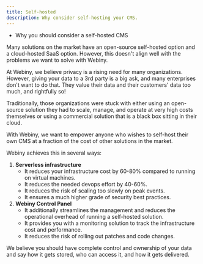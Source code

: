 ```yaml
---
title: Self-hosted
description: Why consider self-hosting your CMS.
---
```



<Alert type="success" title="WHAT YOU'LL LEARN">

 - Why you should consider a self-hosted CMS

</Alert>

Many solutions on the market have an open-source self-hosted option and a cloud-hosted SaaS option. However, this doesn't align well with the problems we want to solve with Webiny. 

At Webiny, we believe privacy is a rising need for many organizations. However, giving your data to a 3rd party is a big ask, and many enterprises don't want to do that. They value their data and their customers' data too much, and rightfully so! 

Traditionally, those organizations were stuck with either using an open-source solution they had to scale, manage, and operate at very high costs themselves or using a commercial solution that is a black box sitting in their cloud. 

With Webiny, we want to empower anyone who wishes to self-host their own CMS at a fraction of the cost of other solutions in the market. 

Webiny achieves this in several ways:
1. **Serverless infrastructure**
    - It reduces your infrastructure cost by 60-80% compared to running on virtual machines.
    - It reduces the needed devops effort by 40-60%.
    - It reduces the risk of scaling too slowly on peak events.
    - It ensures a much higher grade of security best practices.
2. **Webiny Control Panel**
    - It additionally streamlines the management and reduces the operational overhead of running a self-hosted solution.
    - It provides you with a monitoring solution to track the infrastructure cost and performance. 
    - It reduces the risk of rolling out patches and code changes. 

We believe you should have complete control and ownership of your data and say how it gets stored, who can access it, and how it gets delivered. 